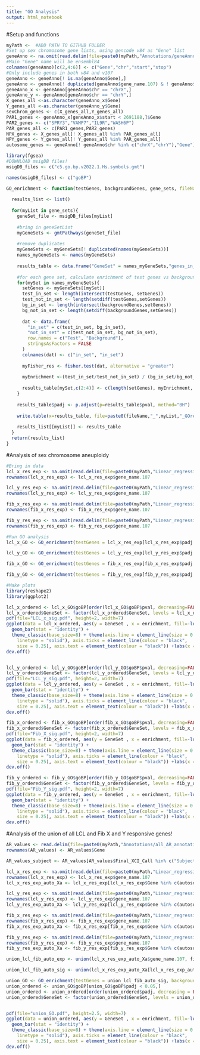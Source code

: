 ```yaml
---
title: "GO Analysis"
output: html_notebook
---
```

#Setup and functions
```r
myPath <-  #ADD PATH TO GITHUB FOLDER
#Set up sex chromosome gene lists, using gencode v84 as "Gene" list
geneAnno <- na.omit(read.delim(file=paste0(myPath,"Annotations/geneAnno_proteinCoding_lncRNA_v107_20230426.txt"), stringsAsFactors = FALSE))
#Main "Gene" name will be ensembl84
colnames(geneAnno)[c(2,4:6)] <- c("Gene","chr","start","stop")
#Only include genes in both v84 and v107
geneAnno <- geneAnno[! is.na(geneAnno$Gene),]
geneAnno <- geneAnno[! duplicated(geneAnno$gene_name.107) & ! geneAnno$gene_name.107 %in% c("") & ! duplicated(geneAnno$Gene),]
geneAnno_x <- geneAnno[geneAnno$chr == "chrX",]
geneAnno_y <- geneAnno[geneAnno$chr == "chrY",]
X_genes_all <-as.character(geneAnno_x$Gene)
Y_genes_all <-as.character(geneAnno_y$Gene)
sexChrom_genes <- c(X_genes_all,Y_genes_all)
PAR1_genes <- geneAnno_x[geneAnno_x$start < 2691188,]$Gene
PAR2_genes <- c("SPRY3","VAMP7","IL9R","WASH6P")
PAR_genes_all <- c(PAR1_genes,PAR2_genes)
NPX_genes <- X_genes_all[! X_genes_all %in% PAR_genes_all]
NPY_genes <- Y_genes_all[! Y_genes_all %in% PAR_genes_all]
autosome_genes <- geneAnno[! geneAnno$chr %in% c("chrX","chrY"),"Gene"]

library(fgsea)
#DOWNLOAD msigDB files! 
msigDB_files <- c("c5.go.bp.v2022.1.Hs.symbols.gmt")

names(msigDB_files) <- c("goBP")

GO_enrichment <- function(testGenes, backgroundGenes, gene_sets, fileName = "GO_results"){
  
  results_list <- list()
  
  for(myList in gene_sets){
    geneSet_file <- msigDB_files[myList]
    
    #bring in geneSetList
    myGeneSets <- gmtPathways(geneSet_file)
    
    #remove duplicates
    myGeneSets <- myGeneSets[! duplicated(names(myGeneSets))]
    names_myGeneSets <- names(myGeneSets)
    
    results_table <- data.frame("GeneSet" = names_myGeneSets,"genes_in_set" = numeric(length = length(names_myGeneSets)), "enrichment" = numeric(length = length(names_myGeneSets)),  "pval" = numeric(length = length(names_myGeneSets)), row.names = names_myGeneSets)
    
    #for each gene set, calculate enrichment of test genes vs background
    for(mySet in names_myGeneSets){
      setGenes <- myGeneSets[[mySet]]
      test_in_set <- length(intersect(testGenes, setGenes))
      test_not_in_set <- length(setdiff(testGenes,setGenes))
      bg_in_set <- length(intersect(backgroundGenes,setGenes))
      bg_not_in_set <- length(setdiff(backgroundGenes,setGenes))
      
      dat <- data.frame(
        "in_set" = c(test_in_set, bg_in_set),
        "not_in_set" = c(test_not_in_set, bg_not_in_set),
        row.names = c("Test", "Background"),
        stringsAsFactors = FALSE
      )
      colnames(dat) <- c("in_set", "in_set")
      
      myFisher_res <- fisher.test(dat, alternative = "greater")
      
      myEnrichment <-(test_in_set/test_not_in_set) / (bg_in_set/bg_not_in_set)
      
      results_table[mySet,c(2:4)] <- c(length(setGenes), myEnrichment, myFisher_res$p.value)
    }
    
    results_table$padj <- p.adjust(p=results_table$pval, method="BH")
    
    write.table(x=results_table, file=paste0(fileName,"_",myList,"_GOresults.txt"), sep="\t", row.names = TRUE, col.names = TRUE)
    
    results_list[[myList]] <- results_table
  }
  return(results_list)
}

```

#Analysis of sex chromosome aneuploidy
```r
#Bring in data
lcl_x_res_exp <- na.omit(read.delim(file=paste0(myPath,"Linear_regressions/LCLs/lcl_x_count_auto_expressed.txt"), stringsAsFactors = FALSE))
rownames(lcl_x_res_exp) <- lcl_x_res_exp$gene_name.107

lcl_y_res_exp <- na.omit(read.delim(file=paste0(myPath,"Linear_regressions/LCLs/lcl_y_count_auto_expressed.txt"), stringsAsFactors = FALSE))
rownames(lcl_y_res_exp) <- lcl_y_res_exp$gene_name.107

fib_x_res_exp <- na.omit(read.delim(file=paste0(myPath,"Linear_regressions/Fibroblasts/fib_x_count_auto_expressed.txt"), stringsAsFactors = FALSE))
rownames(fib_x_res_exp) <- fib_x_res_exp$gene_name.107

fib_y_res_exp <- na.omit(read.delim(file=paste0(myPath,"Linear_regressions/Fibroblasts/fib_y_count_auto_expressed.txt"), stringsAsFactors = FALSE))
rownames(fib_y_res_exp) <- fib_y_res_exp$gene_name.107

#Run GO analysis
lcl_x_GO <- GO_enrichment(testGenes = lcl_x_res_exp[lcl_x_res_exp$padj < 0.05,"gene_name.107"], backgroundGenes = lcl_x_res_exp$gene_name.107, gene_sets =  c("goBP"), fileName = "lcl_x_sig")

lcl_y_GO <- GO_enrichment(testGenes = lcl_y_res_exp[lcl_y_res_exp$padj < 0.05,"gene_name.107"], backgroundGenes = lcl_y_res_exp$gene_name.107, gene_sets =  c("goBP"), fileName = "lcl_y_sig")

fib_x_GO <- GO_enrichment(testGenes = fib_x_res_exp[fib_x_res_exp$padj < 0.05,"gene_name.107"], backgroundGenes = fib_x_res_exp$gene_name.107, gene_sets =  c("goBP"), fileName = "fib_x_sig")

fib_y_GO <- GO_enrichment(testGenes = fib_y_res_exp[fib_y_res_exp$padj < 0.05,"gene_name.107"], backgroundGenes = fib_y_res_exp$gene_name.107, gene_sets =  c("goBP"), fileName = "fib_y_sig")

#Make plots
library(reshape2)
library(ggplot2)

lcl_x_ordered <- lcl_x_GO$goBP[order(lcl_x_GO$goBP$pval, decreasing=FALSE),][c(1:10),]
lcl_x_ordered$GeneSet <- factor(lcl_x_ordered$GeneSet, levels = lcl_x_ordered$GeneSet)
pdf(file="LCL_x_sig.pdf", height=2, width=7)
ggplot(data = lcl_x_ordered, aes(y = GeneSet , x = enrichment, fill=-log10(pval))) + 
  geom_bar(stat = "identity") +
  theme_classic(base_size=8) + theme(axis.line = element_line(size = 0.25,
    linetype = "solid"), axis.ticks = element_line(colour = "black",
    size = 0.25), axis.text = element_text(colour = "black")) +labs(x = "Enrichment", y = "Gene set")
dev.off()


lcl_y_ordered <- lcl_y_GO$goBP[order(lcl_y_GO$goBP$pval, decreasing=FALSE),][c(1:10),]
lcl_y_ordered$GeneSet <- factor(lcl_y_ordered$GeneSet, levels = lcl_y_ordered$GeneSet)
pdf(file="LCL_y_sig.pdf", height=2, width=7)
ggplot(data = lcl_y_ordered, aes(y = GeneSet , x = enrichment, fill=-log10(pval))) + 
  geom_bar(stat = "identity") +
  theme_classic(base_size=8) + theme(axis.line = element_line(size = 0.25,
    linetype = "solid"), axis.ticks = element_line(colour = "black",
    size = 0.25), axis.text = element_text(colour = "black")) +labs(x = "Enrichment", y = "Gene set")
dev.off()

fib_x_ordered <- fib_x_GO$goBP[order(fib_x_GO$goBP$pval, decreasing=FALSE),][c(1:10),]
fib_x_ordered$GeneSet <- factor(fib_x_ordered$GeneSet, levels = fib_x_ordered$GeneSet)
pdf(file="Fib_X_sig.pdf", height=2, width=7)
ggplot(data = fib_x_ordered, aes(y = GeneSet , x = enrichment, fill=-log10(pval))) + 
  geom_bar(stat = "identity") +
  theme_classic(base_size=8) + theme(axis.line = element_line(size = 0.25,
    linetype = "solid"), axis.ticks = element_line(colour = "black",
    size = 0.25), axis.text = element_text(colour = "black")) +labs(x = "Enrichment", y = "Gene set")
dev.off()

fib_y_ordered <- fib_y_GO$goBP[order(fib_y_GO$goBP$pval, decreasing=FALSE),][c(1:10),]
fib_y_ordered$GeneSet <- factor(fib_y_ordered$GeneSet, levels = fib_y_ordered$GeneSet)
pdf(file="Fib_Y_sig.pdf", height=2, width=7)
ggplot(data = fib_y_ordered, aes(y = GeneSet , x = enrichment, fill=-log10(pval))) + 
  geom_bar(stat = "identity") +
  theme_classic(base_size=8) + theme(axis.line = element_line(size = 0.25,
    linetype = "solid"), axis.ticks = element_line(colour = "black",
    size = 0.25), axis.text = element_text(colour = "black")) +labs(x = "Enrichment", y = "Gene set")
dev.off()
```
#Analysis of the union of all LCL and Fib X and Y responsive genes!
```r
AR_values <- read.delim(file=paste0(myPath,"Annotations/all_AR_annotation_20230530.txt"), stringsAsFactors = FALSE)
rownames(AR_values) <- AR_values$Gene

AR_values_subject <- AR_values[AR_values$Final_XCI_Call %in% c("Subject"),]

lcl_x_res_exp <- na.omit(read.delim(file=paste0(myPath,"Linear_regressions/LCLs/lcl_x_count_expressed.txt"), stringsAsFactors = FALSE))
rownames(lcl_x_res_exp) <- lcl_x_res_exp$gene_name.107
lcl_x_res_exp_auto_Xa <- lcl_x_res_exp[lcl_x_res_exp$Gene %in% c(autosome_genes, AR_values_subject$gene_name.84),]

lcl_y_res_exp <- na.omit(read.delim(file=paste0(myPath,"Linear_regressions/LCLs/lcl_y_count_expressed.txt"), stringsAsFactors = FALSE))
rownames(lcl_y_res_exp) <- lcl_y_res_exp$gene_name.107
lcl_y_res_exp_auto_Xa <- lcl_y_res_exp[lcl_y_res_exp$Gene %in% c(autosome_genes, AR_values_subject$gene_name.84),]

fib_x_res_exp <- na.omit(read.delim(file=paste0(myPath,"Linear_regressions/Fibroblasts/fib_x_count_expressed.txt"), stringsAsFactors = FALSE))
rownames(fib_x_res_exp) <- fib_x_res_exp$gene_name.107
fib_x_res_exp_auto_Xa <- fib_x_res_exp[fib_x_res_exp$Gene %in% c(autosome_genes, AR_values_subject$gene_name.84),]

fib_y_res_exp <- na.omit(read.delim(file=paste0(myPath,"Linear_regressions/Fibroblasts/fib_y_count_expressed.txt"), stringsAsFactors = FALSE))
rownames(fib_y_res_exp) <- fib_y_res_exp$gene_name.107
fib_y_res_exp_auto_Xa <- fib_y_res_exp[fib_y_res_exp$Gene %in% c(autosome_genes, AR_values_subject$gene_name.84),]

union_lcl_fib_auto_exp <- union(lcl_x_res_exp_auto_Xa$gene_name.107, fib_x_res_exp_auto_Xa$gene_name.107)

union_lcl_fib_auto_sig <- union(lcl_x_res_exp_auto_Xa[lcl_x_res_exp_auto_Xa$padj < 0.05,"gene_name.107"], union(lcl_y_res_exp_auto_Xa[lcl_y_res_exp_auto_Xa$padj < 0.05, "gene_name.107"], union(fib_x_res_exp_auto_Xa[fib_x_res_exp_auto_Xa$padj < 0.05, "gene_name.107"], fib_y_res_exp_auto_Xa[fib_y_res_exp_auto_Xa$padj < 0.05, "gene_name.107"])))

union_GO <- GO_enrichment(testGenes = union_lcl_fib_auto_sig, backgroundGenes = union_lcl_fib_auto_exp, gene_sets =  c("goBP"), fileName = "union_all")
union_ordered <- union_GO$goBP[union_GO$goBP$padj < 0.05,]
union_ordered <- union_ordered[order(union_ordered$padj, decreasing = FALSE),]
union_ordered$GeneSet <- factor(union_ordered$GeneSet, levels = union_ordered$GeneSet)


pdf(file="union_GO.pdf", height=2.5, width=7)
ggplot(data = union_ordered, aes(y = GeneSet , x = enrichment, fill=-log10(padj))) + 
  geom_bar(stat = "identity") +
  theme_classic(base_size=8) + theme(axis.line = element_line(size = 0.25,
    linetype = "solid"), axis.ticks = element_line(colour = "black",
    size = 0.25), axis.text = element_text(colour = "black")) +labs(x = "Enrichment", y = "Gene set")
dev.off()
```


